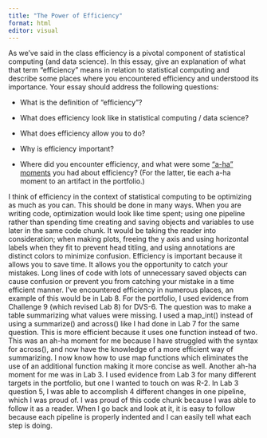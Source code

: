 ```yaml
---
title: "The Power of Efficiency"
format: html
editor: visual
---
```


As we’ve said in the class efficiency is a pivotal component of statistical computing (and data science). In this essay, give an explanation of what that term “efficiency” means in relation to statistical computing and describe some places where you encountered efficiency and understood its importance. Your essay should address the following questions:

-   What is the definition of “efficiency”?

-   What does efficiency look like in statistical computing / data science?

-   What does efficiency allow you to do?

-   Why is efficiency important?

-   Where did you encounter efficiency, and what were some [“a-ha” moments](https://www.merriam-webster.com/dictionary/aha%20moment) you had about efficiency? (For the latter, tie each a-ha moment to an artifact in the portfolio.)

I think of efficiency in the context of statistical computing to be optimizing as much as you can. This should be done in many ways. When you are writing code, optimization would look like time spent; using one pipeline rather than spending time creating and saving objects and variables to use later in the same code chunk. It would be taking the reader into consideration; when making plots, freeing the y axis and using horizontal labels when they fit to prevent head titling, and using annotations are distinct colors to minimize confusion. Efficiency is important because it allows you to save time. It allows you the opportunity to catch your mistakes. Long lines of code with lots of unnecessary saved objects can cause confusion or prevent you from catching your mistake in a time efficient manner. I've encountered efficiency in numerous places, an example of this would be in Lab 8. For the portfolio, I used evidence from Challenge 9 (which revised Lab 8) for DVS-6. The question was to make a table summarizing what values were missing. I used a map_int() instead of using a summarize() and across() like I had done in Lab 7 for the same question. This is more efficient because it uses one function instead of two. This was an ah-ha moment for me because I have struggled with the syntax for across(), and now have the knowledge of a more efficient way of summarizing. I now know how to use map functions which eliminates the use of an additional function making it more concise as well. Another ah-ha moment for me was in Lab 3. I used evidence from Lab 3 for many different targets in the portfolio, but one I wanted to touch on was R-2. In Lab 3 question 5, I was able to accomplish 4 different changes in one pipeline, which I was proud of. I was proud of this code chunk because I was able to follow it as a reader. When I go back and look at it, it is easy to follow because each pipeline is properly indented and I can easily tell what each step is doing.
